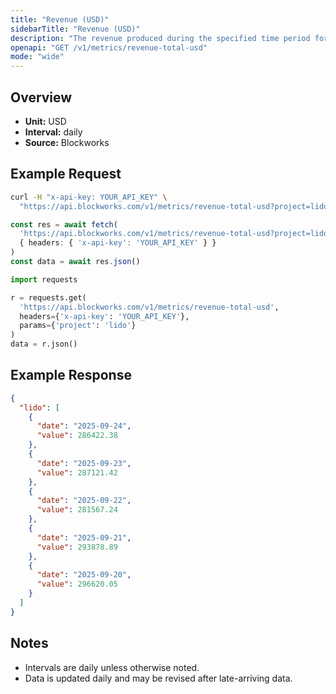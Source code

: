 ```yaml
---
title: "Revenue (USD)"
sidebarTitle: "Revenue (USD)"
description: "The revenue produced during the specified time period for given project."
openapi: "GET /v1/metrics/revenue-total-usd"
mode: "wide"
---
```


## Overview

- **Unit:** USD
- **Interval:** daily
- **Source:** Blockworks

## Example Request

<CodeGroup>

```bash cURL
curl -H "x-api-key: YOUR_API_KEY" \
  "https://api.blockworks.com/v1/metrics/revenue-total-usd?project=lido"
```

```typescript TypeScript
const res = await fetch(
  'https://api.blockworks.com/v1/metrics/revenue-total-usd?project=lido',
  { headers: { 'x-api-key': 'YOUR_API_KEY' } }
)
const data = await res.json()
```

```python Python
import requests

r = requests.get(
  'https://api.blockworks.com/v1/metrics/revenue-total-usd',
  headers={'x-api-key': 'YOUR_API_KEY'},
  params={'project': 'lido'}
)
data = r.json()
```

</CodeGroup>

## Example Response

```json
{
  "lido": [
    {
      "date": "2025-09-24",
      "value": 286422.38
    },
    {
      "date": "2025-09-23",
      "value": 287121.42
    },
    {
      "date": "2025-09-22",
      "value": 281567.24
    },
    {
      "date": "2025-09-21",
      "value": 293878.89
    },
    {
      "date": "2025-09-20",
      "value": 296620.05
    }
  ]
}
```

## Notes
- Intervals are daily unless otherwise noted.
- Data is updated daily and may be revised after late-arriving data.